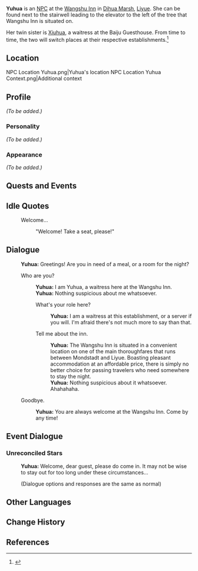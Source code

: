 {{Meta
<!-- REMOVE THIS TEMPLATE AFTER ADDING MISSING INFO -->
|missing_NPC_profile  = yes
}}
{{Character Infobox
|image            = NPC Yuhua.png
|type             = NPC
|affiliation      = Wangshu Inn
|affiliation2     = Liyue Qixing Employees
|region           = Liyue
|title            = Inn Waitress
|sibling          = Xiuhua
|siblingNote      = Twin
|voiceEN          = 
}}
'''Yuhua''' is an [[NPC]] at the [[Wangshu Inn]] in [[Dihua Marsh]], [[Liyue]]. She can be found next to the stairwell leading to the elevator to the left of the tree that Wangshu Inn is situated on.

Her twin sister is [[Xiuhua]], a waitress at the Baiju Guesthouse. From time to time, the two will switch places at their respective establishments.<ref>{{Ref/NPC|Xiuhua}}</ref>

==Location==
<gallery>
NPC Location Yuhua.png|Yuhua's location
NPC Location Yuhua Context.png|Additional context
</gallery>

==Profile==
<!-- detailed story/lore information goes here -->
''(To be added.)''

===Personality===
''(To be added.)''

===Appearance===
''(To be added.)''

==Quests and Events==
{{Quests and Events
|Unreconciled Stars = unique introductory dialogue
}}

==Idle Quotes==
{{Dialogue start}}
: {{DIcon|Idle}} Welcome...
:: {{A|VO Yuhua 01.ogg}} "Welcome! Take a seat, please!"
{{Dialogue end}}

==Dialogue==
{{Dialogue start}}
:'''Yuhua:''' Greetings! Are you in need of a meal, or a room for the night?
:{{DIcon}} Who are you?
::'''Yuhua:''' I am Yuhua, a waitress here at the Wangshu Inn.
::'''Yuhua:''' Nothing suspicious about me whatsoever.
::{{DIcon}} What's your role here?
:::'''Yuhua:''' I am a waitress at this establishment, or a server if you will. I'm afraid there's not much more to say than that.
::{{DIcon}} Tell me about the inn.
:::'''Yuhua:''' The Wangshu Inn is situated in a convenient location on one of the main thoroughfares that runs between Mondstadt and Liyue. Boasting pleasant accommodation at an affordable price, there is simply no better choice for passing travelers who need somewhere to stay the night.
:::'''Yuhua:''' Nothing suspicious about it whatsoever. Ahahahaha.
:{{DIcon}} Goodbye.
::'''Yuhua:''' You are always welcome at the Wangshu Inn. Come by any time!
{{Dialogue end}}

==Event Dialogue==
===Unreconciled Stars===
{{Dialogue start}}
:'''Yuhua:''' Welcome, dear guest, please do come in. It may not be wise to stay out for too long under these circumstances...
:;(Dialogue options and responses are the same as normal)
{{Dialogue end}}

==Other Languages==
{{Other Languages
|default_hidden = 1
|en      = Yuhua
|zhs     = 毓华
|zhs_rm  = Yùhuá
|zht     = 毓華
|zht_rm  = Yùhuá
|ja      = 毓華
|ja_rm   = Ikuka{{Assumed}}
|ko      = {{tt|육화|毓華}}
|ko_rm   = Yukhwa
|es      = Yuhua
|fr      = Yuhua
|ru      = Юй Хуа
|th      = Yuhua
|vi      = Yuhua
|de      = Yuhua
|id      = Yuhua
|pt      = Yuhua
|tr      = Yuhua
|it      = Yuhua
}}

==Change History==
{{Change History|1.0}}

==References==
{{Reflist}}